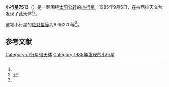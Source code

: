 {{Infobox planet
| bgcolour = #FFFFC0
| name = 7513
| symbol = 
| image = 
| caption = 
| discovery = yes
| discovery_ref = 
| discoverer = {{link-en|亨利·德波鸿诺|Henri Debehogne}}
| discovery_site = [[拉西拉天文台|拉西拉天文台]] 
| discovered = 1985年9月5日
| designations = yes
| mp_name = 
| named_after = 
| alt_names = 1985 RU2/ 1955 SH / 1955 UU1
| mp_category = [[主带小行星|主带小行星]]
| orbit_ref = <ref name="a">[http://ssd.jpl.nasa.gov/sbdb.cgi?sstr=7513 7513] {{Wayback|url=http://ssd.jpl.nasa.gov/sbdb.cgi?sstr=7513 |date=20210717070332 }}，小行星數據庫瀏覽器（JPL Small-Body Database Browser）－[[美国国家航空航天局|美国国家航空航天局]]喷气推进实验室</ref>
| epoch = 2456400.5 (2013年4月18日更新)
| aphelion = {{convert|2.5963484|AU|km|3|abbr=on|lk=out}}
| perihelion = {{convert|1.8836744|AU|km|3|abbr=on}}
| semimajor = {{convert|2.2400114|AU|km|3|abbr=on}}
| eccentricity = 0.1590782
| period = 1224.542193 [[日|日]]<br />3.35[[儒略年|儒略年]]
| avg_speed = 
| inclination = 2.66286
| asc_node = 16.82021
| mean_anomaly = 
| arg_peri = 8.66270
| satellites = 
| physical_characteristics = yes
| dimensions = 
| mass = 
| density = 
| surface_grav = 
| escape_velocity = 
| sidereal_day = 
| axial_tilt = 
| pole_ecliptic_lat = 
| pole_ecliptic_lon = 
| albedo = 
| temperatures= 
| temp_name1 = 
| mean_temp_1 = 
| max_temp_1 = 
| temp_name2 = 
| max_temp_2 = 
| spectral_type = 
| abs_magnitude = 8.66270
}}

'''小行星7513'''（{{lang-en|7513}}）是一颗围绕[[太阳|太阳]][[公转|公转]]的[[小行星|小行星]]。1985年9月5日，{{link-en|亨利·德波鸿诺|Henri Debehogne}}在拉西拉天文台发现了此天体<ref name="a" /><ref>{{cite news|title=小行星列表|url=http://cfa-www.harvard.edu/iau/lists/NumberedMPs.txt|accessdate=2013-07-08|newspaper=哈佛大学|archive-date=2008-05-17|archive-url=https://web.archive.org/web/20080517010638/http://cfa-www.harvard.edu/iau/lists/NumberedMPs.txt|dead-url=no}}</ref>。

这颗小行星的[[绝对星等|绝对星等]]为8.66270等<ref name="a" />。

==参考文献==
{{reflist}}
{{Minor Planet Number|[[小行星7512|小行星7512]]|[[小行星7514|小行星7514]]}}

{{小天体}}

[[Category:小行星带天体|Category:小行星带天体]]
[[Category:1985年发现的小行星|Category:1985年发现的小行星]]

{{asteroid-stub}}
